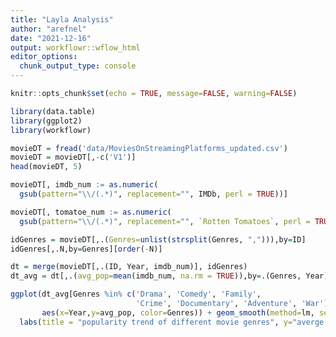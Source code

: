 ```yaml
---
title: "Layla Analysis"
author: "arefnel"
date: "2021-12-16"
output: workflowr::wflow_html
editor_options:
  chunk_output_type: console
---
```

```r
knitr::opts_chunk$set(echo = TRUE, message=FALSE, warning=FALSE)
```


```r
library(data.table)
library(ggplot2)
library(workflowr)
```


```r
movieDT = fread('data/MoviesOnStreamingPlatforms_updated.csv')
movieDT = movieDT[,-c('V1')]
head(movieDT, 5)
```


```r
movieDT[, imdb_num := as.numeric(
  gsub(pattern="\\/(.*)", replacement="", IMDb, perl = TRUE))]

movieDT[, tomatoe_num := as.numeric(
  gsub(pattern="\\/(.*)", replacement="", `Rotten Tomatoes`, perl = TRUE))]
``` 


```r
idGenres = movieDT[,.(Genres=unlist(strsplit(Genres, ","))),by=ID]
idGenres[,.N,by=Genres][order(-N)]

dt = merge(movieDT[,.(ID, Year, imdb_num)], idGenres)
dt_avg = dt[,.(avg_pop=mean(imdb_num, na.rm = TRUE)),by=.(Genres, Year)]

ggplot(dt_avg[Genres %in% c('Drama', 'Comedy', 'Family', 
                            'Crime', 'Documentary', 'Adventure', 'War')], 
       aes(x=Year,y=avg_pop, color=Genres)) + geom_smooth(method=lm, se=FALSE) +
  labs(title = "popularity trend of different movie genres", y="averge popularity (IMDb)")
```

```r

```

